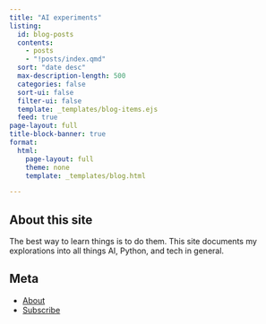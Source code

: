 ```yaml
---
title: "AI experiments"
listing:
  id: blog-posts
  contents: 
    - posts
    - "!posts/index.qmd"
  sort: "date desc"
  max-description-length: 500
  categories: false
  sort-ui: false
  filter-ui: false
  template: _templates/blog-items.ejs
  feed: true
page-layout: full
title-block-banner: true
format:
  html:
    page-layout: full
    theme: none
    template: _templates/blog.html

---
```


## About this site
The best way to learn things is to do them. This site documents my explorations into all things AI, Python, and tech in general.

## Meta

- [About](/about.html)
- [Subscribe](https://docs.google.com/forms/d/e/1FAIpQLSej7F65xN4OynA7c1AkPpd41fEuyWT3_06Op5IW0mUs3TxoGg/viewform)